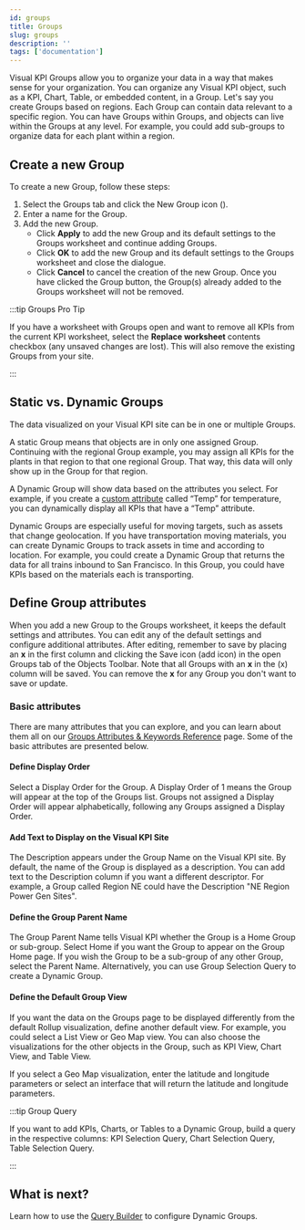 ```yaml
---
id: groups
title: Groups
slug: groups
description: ''
tags: ['documentation']
---
```



Visual KPI Groups allow you to organize your data in a way that makes sense for your organization. You can organize any Visual KPI object, such as a KPI, Chart, Table, or embedded content, in a Group. Let's say you create Groups based on regions. Each Group can contain data relevant to a specific region. You can have Groups within Groups, and objects can live within the Groups at any level. For example, you could add sub-groups to organize data for each plant within a region.

<StylizedImage
  imgURL="img/designer/groups-enduser.png"
  alt="Group View for End Users"
/>

## Create a new Group

To create a new Group, follow these steps:

1. Select the Groups tab and click the New Group icon (<PngFont name='new28' />).
2. Enter a name for the Group.
3. Add the new Group.
    - Click **Apply** to add the new Group and its default settings to the Groups worksheet and continue adding Groups.
    - Click **OK** to add the new Group and its default settings to the Groups worksheet and close the dialogue.
    - Click **Cancel** to cancel the creation of the new Group. Once you have clicked the Group button, the Group(s) already added to the Groups worksheet will not be removed.

:::tip Groups Pro Tip 

If you have a worksheet with Groups open and want to remove all KPIs from the current KPI worksheet, select the **Replace worksheet** contents checkbox (any unsaved changes are lost). This will also remove the existing Groups from your site.

:::

## Static vs. Dynamic Groups

The data visualized on your Visual KPI site can be in one or multiple Groups.

A static Group means that objects are in only one assigned Group. Continuing with the regional Group example, you may assign all KPIs for the plants in that region to that one regional Group. That way, this data will only show up in the Group for that region.

A Dynamic Group will show data based on the attributes you select. For example, if you create a [custom attribute](/docs/visual-kpi-design/authoring/advanced#attributes) called “Temp” for temperature, you can dynamically display all KPIs that have a “Temp” attribute.

Dynamic Groups are especially useful for moving targets, such as assets that change geolocation. If you have transportation moving materials, you can create Dynamic Groups to track assets in time and according to location. For example, you could create a Dynamic Group that returns the data for all trains inbound to San Francisco. In this Group, you could have KPIs based on the materials each is transporting.

<StylizedImage
  imgURL="img/designer/groups-worksheet.png"
  alt="Groups Worksheet"
/>

## Define Group attributes

When you add a new Group to the Groups worksheet, it keeps the default settings and attributes. You can edit any of the default settings and configure additional attributes. After editing, remember to save by placing an **x** in the first column and clicking the Save icon (add icon) in the open Groups tab of the Objects Toolbar. Note that all Groups with an **x** in the (x) column will be saved. You can remove the **x** for any Group you don't want to save or update.

### Basic attributes

There are many attributes that you can explore, and you can learn about them all on our [Groups Attributes & Keywords Reference](/docs/reference/visual-kpi-designer/attributes-and-keywords/groups) page. Some of the basic attributes are presented below.

#### Define Display Order

Select a Display Order for the Group. A Display Order of 1 means the Group will appear at the top of the Groups list. Groups not assigned a Display Order will appear alphabetically, following any Groups assigned a Display Order.

#### Add Text to Display on the Visual KPI Site

The Description appears under the Group Name on the Visual KPI site. By default, the name of the Group is displayed as a description. You can add text to the Description column if you want a different descriptor. For example, a Group called Region NE could have the Description "NE Region Power Gen Sites".

#### Define the Group Parent Name

The Group Parent Name tells Visual KPI whether the Group is a Home Group or sub-group. Select Home if you want the Group to appear on the Group Home page. If you wish the Group to be a sub-group of any other Group, select the Parent Name. Alternatively, you can use Group Selection Query to create a Dynamic Group.

#### Define the Default Group View

If you want the data on the Groups page to be displayed differently from the default Rollup visualization, define another default view. For example, you could select a List View or Geo Map view. You can also choose the visualizations for the other objects in the Group, such as KPI View, Chart View, and Table View.

If you select a Geo Map visualization, enter the latitude and longitude parameters or select an interface that will return the latitude and longitude parameters.

:::tip Group Query

If you want to add KPIs, Charts, or Tables to a Dynamic Group, build a query in the respective columns: KPI Selection Query, Chart Selection Query, Table Selection Query.

:::

## What is next?

Learn how to use the [Query Builder](/docs/visual-kpi-design/design/query-builder) to configure Dynamic Groups.
